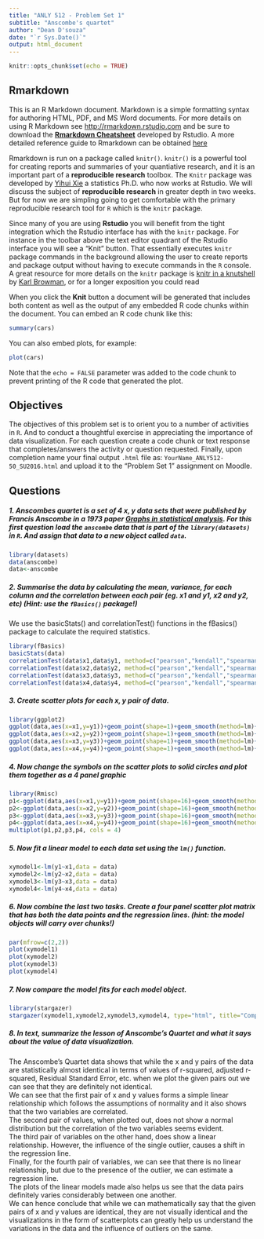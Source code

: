 ```yaml
---
title: "ANLY 512 - Problem Set 1"
subtitle: "Anscombe's quartet"
author: "Dean D'souza"
date: "`r Sys.Date()`"
output: html_document
---
```


```r
knitr::opts_chunk$set(echo = TRUE)
```

## Rmarkdown

This is an R Markdown document. Markdown is a simple formatting syntax for authoring HTML, PDF, and MS Word documents. For more details on using R Markdown see <http://rmarkdown.rstudio.com> and be sure to download the [**Rmarkdown Cheatsheet**](https://www.rstudio.com/wp-content/uploads/2015/02/rmarkdown-cheatsheet.pdf) developed by Rstudio.  A more detailed reference guide to Rmarkdown can be obtained [here](https://www.rstudio.com/wp-content/uploads/2015/03/rmarkdown-reference.pdf)

Rmarkdown is run on a package called `knitr()`.  `knitr()` is a powerful tool for creating reports and summaries of your quantiative research, and it is an important part of a **reproducible research** toolbox.  The `Knitr` package was developed by [Yihui Xie](http://yihui.name/knitr/) a statistics Ph.D. who now works at Rstudio.  We will discuss the subject of **reproducible research** in greater depth in two weeks.  But for now we are simpling going to get comfortable with the primary reproducible research tool for `R` which is the `knitr` package.  

Since many of you are using **Rstudio** you will benefit from the tight integration which the Rstudio interface has with the `knitr` package.  For instance in the toolbar above the text editor quadrant of the Rstudio interface you will see a "Knit" button.  That essentially executes `knitr` package commands in the background allowing the user to create reports and package output without having to execute commands in the `R` console. A great resource for more details on the `knitr` package is [knitr in a knutshell](http://kbroman.org/knitr_knutshell/) by [Karl Browman](http://kbroman.org/), or for a longer exposition you could read

When you click the **Knit** button a document will be generated that includes both content as well as the output of any embedded R code chunks within the document. You can embed an R code chunk like this:

```r
summary(cars)
```

You can also embed plots, for example:

```r
plot(cars)
```

Note that the `echo = FALSE` parameter was added to the code chunk to prevent printing of the R code that generated the plot.


## Objectives

The objectives of this problem set is to orient you to a number of activities in `R`.  And to conduct a thoughtful exercise in appreciating the importance of data visualization.  For each question create a code chunk or text response that completes/answers the activity or question requested. Finally, upon completion name your final output `.html` file as: `YourName_ANLY512-50_SU2016.html` and upload it to the "Problem Set 1" assignment on Moodle.



## Questions

##### 1. Anscombes quartet is a set of 4 $x,y$ data sets that were published by *Francis Anscombe* in a 1973 paper [*Graphs in statistical analysis*](https://www.jstor.org/stable/2682899?seq=1#page_scan_tab_contents).  For this first question load the `anscombe` data that is part of the `library(datasets)` in `R`.  And assign that data to a new object called `data`.

```r
library(datasets)
data(anscombe)
data<-anscombe
```

##### 2. Summarise the data by calculating the mean, variance, for each column and the correlation between each pair (eg. x1 and y1, x2 and y2, etc) (Hint: use the `fBasics()` package!)

We use the basicStats() and correlationTest() functions in the fBasics() package to calculate the required statistics.

```r
library(fBasics)
basicStats(data)
correlationTest(data$x1,data$y1, method=c("pearson","kendall","spearman"))
correlationTest(data$x2,data$y2, method=c("pearson","kendall","spearman"))
correlationTest(data$x3,data$y3, method=c("pearson","kendall","spearman"))
correlationTest(data$x4,data$y4, method=c("pearson","kendall","spearman"))
```

##### 3. Create scatter plots for each $x, y$ pair of data.
```r
library(ggplot2)
ggplot(data,aes(x=x1,y=y1))+geom_point(shape=1)+geom_smooth(method=lm)+ggtitle("First x and y pair")
ggplot(data,aes(x=x2,y=y2))+geom_point(shape=1)+geom_smooth(method=lm)+ggtitle("Second x and y pair")
ggplot(data,aes(x=x3,y=y3))+geom_point(shape=1)+geom_smooth(method=lm)+ggtitle("Third x and y pair")
ggplot(data,aes(x=x4,y=y4))+geom_point(shape=1)+geom_smooth(method=lm)+ggtitle("Fourth x and y pair")
```

##### 4. Now change the symbols on the scatter plots to solid circles and plot them together as a 4 panel graphic

```r
library(Rmisc)
p1<-ggplot(data,aes(x=x1,y=y1))+geom_point(shape=16)+geom_smooth(method=lm)+ggtitle("First x and y pair")
p2<-ggplot(data,aes(x=x2,y=y2))+geom_point(shape=16)+geom_smooth(method=lm)+ggtitle("Second x and y pair")
p3<-ggplot(data,aes(x=x3,y=y3))+geom_point(shape=16)+geom_smooth(method=lm)+ggtitle("Third x and y pair")
p4<-ggplot(data,aes(x=x4,y=y4))+geom_point(shape=16)+geom_smooth(method=lm)+ggtitle("Fourth x and y pair")
multiplot(p1,p2,p3,p4, cols = 4)
```

##### 5. Now fit a linear model to each data set using the `lm()` function.
```r
xymodel1<-lm(y1~x1,data = data)
xymodel2<-lm(y2~x2,data = data)
xymodel3<-lm(y3~x3,data = data)
xymodel4<-lm(y4~x4,data = data)
```

##### 6. Now combine the last two tasks.  Create a four panel scatter plot matrix that has both the data points and the regression lines. (hint: the model objects will carry over chunks!)
```r
par(mfrow=c(2,2))
plot(xymodel1)
plot(xymodel2)
plot(xymodel3)
plot(xymodel4)
```


##### 7.  Now compare the model fits for each model object.
```r
library(stargazer)
stargazer(xymodel1,xymodel2,xymodel3,xymodel4, type="html", title="Comparing the Statistics of the Models")
```


##### 8. In text, summarize the lesson of Anscombe's Quartet and what it says about the value of data visualization.

The Anscombe's Quartet data shows that while the x and y pairs of the data are statistically almost identical in terms of values of r-squared, adjusted r-squared, Residual Standard Error, etc. when we plot the given pairs out we can see that they are definitely not identical.  
We can see that the first pair of x and y values forms a simple linear relationship which follows the assumptions of normality and it also shows that the two variables are correlated.  
The second pair of values, when plotted out, does not show a normal distribution but the correlation of the two variables seems evident.  
The third pair of variables on the other hand, does show a linear relationship. However, the influence of the single outlier, causes a shift in the regression line.  
Finally, for the fourth pair of variables, we can see that there is no linear relationship, but due to the presence of the outlier, we can estimate a regression line.  
The plots of the linear models made also helps us see that the data pairs definitely varies considerably between one another.   
We can hence conclude that while we can mathematically say that the given pairs of x and y values are identical, they are not visually identical and the visualizations in the form of scatterplots can greatly help us understand the variations in the data and the influence of outliers on the same.
